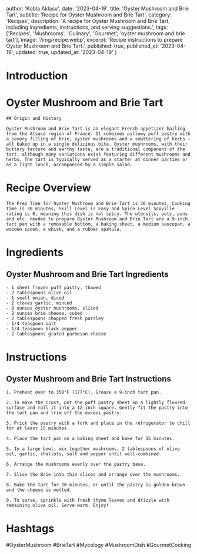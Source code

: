 
  author: 'Kobla Aklasu',
  date: '2023-04-19',
  title: 'Oyster Mushroom and Brie Tart',
  subtitle: 'Recipe for Oyster Mushroom and Brie Tart',
  category: 'Recipes',
  description: 'A recipe for Oyster Mushroom and Brie Tart, including ingredients, instructions, and serving suggestions.',
  tags: ['Recipes', 'Mushrooms', 'Culinary', 'Gourmet', 'oyster mushroom and brie tart'],
  image: '/img/recipe.webp',
  excerpt: 'Recipe instructions to prepare Oyster Mushroom and Brie Tart.',
  published: true,
  published_at: '2023-04-19',
  updated: true,
  updated_at: '2023-04-19'
}


  # Introduction

# Oyster Mushroom and Brie Tart
    
    ## Origin and History
    
    Oyster Mushroom and Brie Tart is an elegant French appetizer hailing from the Alsace region of France. It combines pillowy puff pastry with a savory filling of brie, oyster mushrooms and a smattering of herbs – all baked up in a single delicious bite. Oyster mushrooms, with their buttery texture and earthy taste, are a traditional component of the tart, although many variations exist featuring different mushrooms and herbs. The tart is typically served as a starter at dinner parties or as a light lunch, accompanied by a simple salad.

# Recipe Overview

    The Prep Time for Oyster Mushroom and Brie Tart is 30 minutes, Cooking Time is 30 minutes, Skill Level is Easy and Spice Level Scoville rating is 0, meaning this dish is not spicy. The utensils, pots, pans and etc. needed to prepare Oyster Mushroom and Brie Tart are a 9-inch tart pan with a removable bottom, a baking sheet, a medium saucepan, a wooden spoon, a whisk, and a rubber spatula.

# Ingredients

## Oyster Mushroom and Brie Tart Ingredients
    
    - 1 sheet frozen puff pastry, thawed
    - 2 tablespoons olive oil
    - 1 small onion, diced
    - 2 cloves garlic, minced
    - 8 ounces oyster mushrooms, sliced
    - 2 ounces brie cheese, cubed
    - 2 tablespoons chopped fresh parsley
    - 1/4 teaspoon salt
    - 1/4 teaspoon black pepper
    - 2 tablespoons grated parmesan cheese

# Instructions

## Oyster Mushroom and Brie Tart Instructions
    
    1. Preheat oven to 350°F (177°C). Grease a 9-inch tart pan.
    
    2. To make the crust, put the puff pastry sheet on a lightly floured surface and roll it into a 12-inch square. Gently fit the pastry into the tart pan and trim off the excess pastry.
    
    3. Prick the pastry with a fork and place in the refrigerator to chill for at least 15 minutes.
    
    4. Place the tart pan on a baking sheet and bake for 15 minutes.
    
    5. In a large bowl, mix together mushrooms, 2 tablespoons of olive oil, garlic, shallots, salt and pepper until well-combined.
    
    6. Arrange the mushrooms evenly over the pastry base.
    
    7. Slice the Brie into thin slices and arrange over the mushrooms.
    
    8. Bake the tart for 20 minutes, or until the pastry is golden-brown and the cheese is melted.
    
    9. To serve, sprinkle with fresh thyme leaves and drizzle with remaining olive oil. Serve warm. Enjoy!

# Hashtags

#OysterMushroom #BrieTart #Mycology #MushroomDish #GourmetCooking



